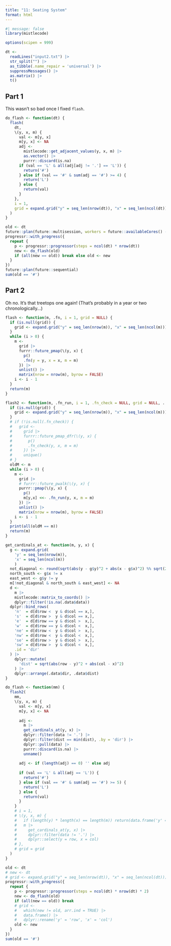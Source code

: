 ```yaml
---
title: "11: Seating System"
format: html
---
```


```r
#| message: false
library(mistlecode)

options(scipen = 999)
```

```r
dt <-
  readLines("input2.txt") |>
  str_split("") |>
  as_tibble(.name_repair = 'universal') |>
  suppressMessages() |>
  as.matrix() |>
  t()
```


## Part 1

This wasn't so bad once I fixed `flash`.

```r
do_flash <- function(dt) {
  flash(
    dt,
    \(y, x, m) { 
      val <- m[y, x]
      m[y, x] <- NA
      adj <- 
        mistlecode::get_adjacent_values(y, x, m) |>
        as.vector() |>
        purrr::discard(is.na)
      if (val == 'L' & all(adj[adj != '.'] == 'L')) { 
        return('#')
      } else if (val == '#' & sum(adj == '#') >= 4) {
        return('L')
      } else {
        return(val)
      }
    },
    i = 1,
    grid = expand.grid("y" = seq_len(nrow(dt)), "x" = seq_len(ncol(dt)))
  )
}

old <- dt
future::plan(future::multisession, workers = future::availableCores() - 1)
progressr::with_progress({
  repeat {
    p <- progressr::progressor(steps = ncol(dt) * nrow(dt))
    new <- do_flash(old)
    if (all(new == old)) break else old <- new
  }
})
future::plan(future::sequential)
sum(old == '#')
```

## Part 2

Oh no. It's that treetops one again! (That's probably in a year or two chronologically...)

```r
flash <- function(m, .fn, i = 1, grid = NULL) {
  if (is.null(grid)) {
    grid <- expand.grid("y" = seq_len(nrow(m)), "x" = seq_len(ncol(m)))
  }
  while (i > 0) {
    m <-
      grid |>
      furrr::future_pmap(\(y, x) {
        p()
        .fn(y = y, x = x, m = m)
      }) |>
      unlist() |>
      matrix(nrow = nrow(m), byrow = FALSE)
    i <- i - 1
  }
  return(m)
}
```

```r
flash2 <- function(m, .fn_run, i = 1, .fn_check = NULL, grid = NULL, ...) {
  if (is.null(grid)) {
    grid <- expand.grid("y" = seq_len(nrow(m)), "x" = seq_len(ncol(m)))
  }
  # if (!is.null(.fn_check)) {
  #   grid <-
  #     grid |>
  #     furrr::future_pmap_dfr(\(y, x) {
  #       p()
  #       .fn_check(y, x, m = m)
  #     }) |>
  #     unique()
  # }
  oldM <- m
  while (i > 0) {
    m <- 
      grid |>
      # furrr::future_pwalk(\(y, x) {
      purrr::pmap(\(y, x) {
        p()
        m[y,x] <<- .fn_run(y, x, m = m)
      }) |>
      unlist() |>
      matrix(nrow = nrow(m), byrow = FALSE)
    i <- i - 1
  }
  print(all(oldM == m))
  return(m)
}

get_cardinals_at <- function(m, y, x) {
  g <- expand.grid(
    'y' = seq_len(nrow(m)),
    'x' = seq_len(ncol(m))
    )
  not_diagonal <- round(sqrt(abs(y - g$y)^2 + abs(x - g$x)^2) %% sqrt(2), 6) %in% round(c(0, sqrt(2)), 6)
  north_south <- g$x != x
  east_west <- g$y != y
  m[!not_diagonal & north_south & east_west] <- NA
  d <-
    m |>
    mistlecode::matrix_to_coords() |>
    dplyr::filter(!is.na(.data$data))
  dplyr::bind_rows(
    'n'  = d[d$row <  y & d$col == x,],
    's'  = d[d$row >  y & d$col == x,],
    'e'  = d[d$row == y & d$col >  x,],
    'w'  = d[d$row == y & d$col <  x,],
    'ne' = d[d$row <  y & d$col >  x,],
    'nw' = d[d$row <  y & d$col <  x,],
    'se' = d[d$row >  y & d$col >  x,],
    'sw' = d[d$row >  y & d$col <  x,],
    .id = 'dir'
  ) |>
    dplyr::mutate(
      'dist' = sqrt(abs(row - y)^2 + abs(col - x)^2)
    ) |>
    dplyr::arrange(.data$dir, .data$dist)
}
```


```r
do_flash <- function(mm) {
  flash2(
    mm,
    \(y, x, m) {
      val <- m[y, x]
      m[y, x] <- NA
      
      adj <- 
        m |>
        get_cardinals_at(y, x) |>
        dplyr::filter(data != '.') |>
        dplyr::filter(dist == min(dist), .by = 'dir') |>
        dplyr::pull(data) |>
        purrr::discard(is.na) |>
        unname()
      
      adj <- if (length(adj) == 0) '' else adj
      
      if (val == 'L' & all(adj == 'L')) { 
        return('#')
      } else if (val == '#' & sum(adj == '#') >= 5) {
        return('L')
      } else {
        return(val)
      }
    }
    # i = 1,
    # \(y, x, m) {
    #   if (length(y) * length(x) == length(m)) return(data.frame('y' = y, 'x' = x))
    #   m |>
    #     get_cardinals_at(y, x) |>
    #     dplyr::filter(data != '.') |>
    #     dplyr::select(y = row, x = col)
    # },
    # grid = grid
  )
}

old <- dt
# new <- dt
# grid <- expand.grid("y" = seq_len(nrow(dt)), "x" = seq_len(ncol(dt)))
progressr::with_progress({
  repeat {
    p <- progressr::progressor(steps = ncol(dt) * nrow(dt) * 2)
    new <- do_flash(old)
    if (all(new == old)) break
    # grid <-
    #   which(new != old, arr.ind = TRUE) |>
    #   data.frame() |>
    #   dplyr::rename('y' = 'row', 'x' = 'col')
    old <- new
  }
})
sum(old == '#')
```
